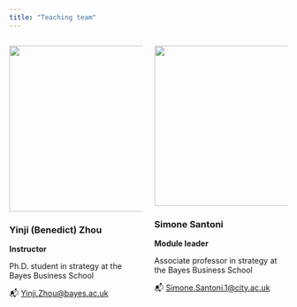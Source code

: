 ```yaml
---
title: "Teaching team"
---
```




:::: {.columns}

::: {.column width="50%"}
![](../imgs/yz.jpg){width="300px"}

### Yinji (Benedict) Zhou
**Instructor**

Ph.D. student in strategy at the Bayes Business School

📬 [Yinji.Zhou@bayes.ac.uk](Yinji.Zhou@bayes.ac.uk)

:::

::: {.column width="50%"}
![](../imgs/ss.jpg){width="290px"}

### Simone Santoni
**Module leader**

Associate professor in strategy at the Bayes Business School

📬 [Simone.Santoni.1@city.ac.uk](Simone.Santoni.1@city.ac.uk)

:::

::::
